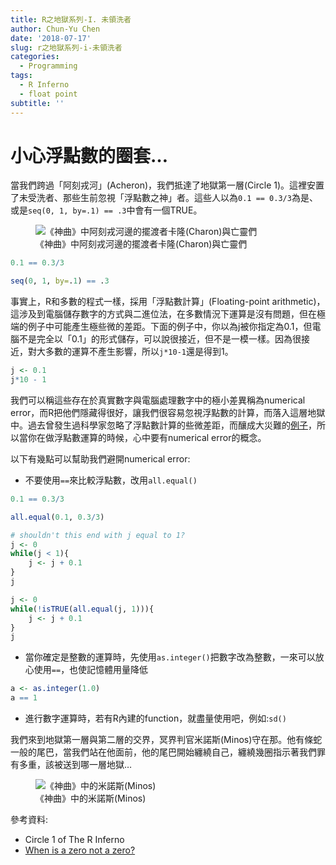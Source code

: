 ```yaml
---
title: R之地獄系列-I. 未領洗者
author: Chun-Yu Chen
date: '2018-07-17'
slug: r之地獄系列-i-未領洗者
categories:
  - Programming
tags:
  - R Inferno
  - float point
subtitle: ''
---
```

# 小心浮點數的圈套...

當我們跨過「阿刻戎河」(Acheron)，我們抵達了地獄第一層(Circle 1)。這裡安置了未受洗者、那些生前忽視「浮點數之神」者。這些人以為`0.1 == 0.3/3`為是、或是`seq(0, 1, by=.1) == .3`中會有一個TRUE。

![《神曲》中阿刻戎河邊的擺渡者卡隆(Charon)與亡靈們](https://raw.githubusercontent.com/yo80106/R_Notes/master/public/image/Inferno_Canto_3_Charon_strikes_lines_107-108.jpg)

```r
0.1 == 0.3/3
```

```r
seq(0, 1, by=.1) == .3
```

事實上，R和多數的程式一樣，採用「浮點數計算」(Floating-point arithmetic)，這涉及到電腦儲存數字的方式與二進位法，在多數情況下運算是沒有問題，但在極端的例子中可能產生極些微的差距。下面的例子中，你以為j被你指定為0.1，但電腦不是完全以「0.1」的形式儲存，可以說很接近，但不是一模一樣。因為很接近，對大多數的運算不產生影響，所以`j*10-1`還是得到1。

```r
j <- 0.1
j*10 - 1
```

我們可以稱這些存在於真實數字與電腦處理數字中的極小差異稱為numerical error，而R把他們隱藏得很好，讓我們很容易忽視浮點數的計算，而落入這層地獄中。過去曾發生過科學家忽略了浮點數計算的些微差距，而釀成大災難的[例子](https://www.techradar.com/news/computing/why-computers-suck-at-maths-644771/3)，所以當你在做浮點數運算的時候，心中要有numerical error的概念。

以下有幾點可以幫助我們避開numerical error:

- 不要使用`==`來比較浮點數，改用`all.equal()`

```r
0.1 == 0.3/3
```

```r
all.equal(0.1, 0.3/3)
```

```r
# shouldn't this end with j equal to 1?
j <- 0
while(j < 1){
    j <- j + 0.1
}
j
```

```r
j <- 0
while(!isTRUE(all.equal(j, 1))){
    j <- j + 0.1
}
j
```

- 當你確定是整數的運算時，先使用`as.integer()`把數字改為整數，一來可以放心使用`==`，也使記憶體用量降低

```r
a <- as.integer(1.0)
a == 1
```

- 進行數字運算時，若有R內建的function，就盡量使用吧，例如:`sd()`

我們來到地獄第一層與第二層的交界，冥界判官米諾斯(Minos)守在那。他有條蛇一般的尾巴，當我們站在他面前，他的尾巴開始纏繞自己，纏繞幾圈指示著我們罪有多重，該被送到哪一層地獄...

![《神曲》中的米諾斯(Minos)](https://raw.githubusercontent.com/yo80106/R_Notes/master/public/image/Inferno_Canto_5_line_4_Minos.jpg)

參考資料:

- Circle 1 of The R Inferno
- [When is a zero not a zero?](http://blog.revolutionanalytics.com/2009/03/when-is-a-zero-not-a-zero.html)